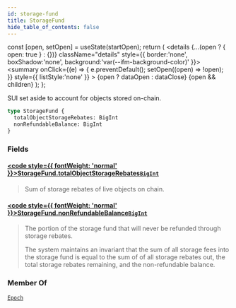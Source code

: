 ```yaml
---
id: storage-fund
title: StorageFund
hide_table_of_contents: false
---
```









  const [open, setOpen] = useState(startOpen);
  return (
    <details {...(open ? { open: true } : {})} className="details" style={{ border:'none', boxShadow:'none', background:'var(--ifm-background-color)' }}>
      <summary
        onClick={(e) => {
          e.preventDefault();
          setOpen((open) => !open);
        }}
        style={{ listStyle:'none' }}
      >
      {open ? dataOpen : dataClose}
      </summary>
      {open && children}
    </details>
  );
};








SUI set aside to account for objects stored on-chain.


```graphql
type StorageFund {
  totalObjectStorageRebates: BigInt
  nonRefundableBalance: BigInt
}
```




### Fields

#### [<code style={{ fontWeight: 'normal' }}>StorageFund.<b>totalObjectStorageRebates</b></code>](#)<Bullet />[`BigInt`](/references/sui-api/graphql/reference/scalars/big-int) <Badge class="badge badge--secondary" text="scalar"/> 
> 
> 
> Sum of storage rebates of live objects on chain.
> 

#### [<code style={{ fontWeight: 'normal' }}>StorageFund.<b>nonRefundableBalance</b></code>](#)<Bullet />[`BigInt`](/references/sui-api/graphql/reference/scalars/big-int) <Badge class="badge badge--secondary" text="scalar"/> 
> 
> 
> The portion of the storage fund that will never be refunded through storage rebates.
> 
> The system maintains an invariant that the sum of all storage fees into the storage fund is
> equal to the sum of of all storage rebates out, the total storage rebates remaining, and the
> non-refundable balance.
> 



### Member Of

[`Epoch`](/references/sui-api/graphql/reference/objects/epoch)  <Badge class="badge badge--secondary" text="object"/>


